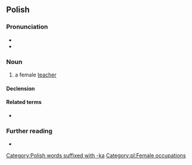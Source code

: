 {{also|nauczycielką}}
==Polish==

===Pronunciation===
* {{pl-IPA|/na-uczycielka/}}
* {{audio|Pl-nauczycielka.ogg|Audio|lang=pl}}

===Noun===
{{pl-noun|f}}

# a female [[teacher]]

====Declension====
{{pl-decl-noun-f}}

====Related terms====
* {{l|pl|nauczyciel|g=m}}

===Further reading===
* {{R:PWN}}

[[Category:Polish words suffixed with -ka]]
[[Category:pl:Female occupations]]